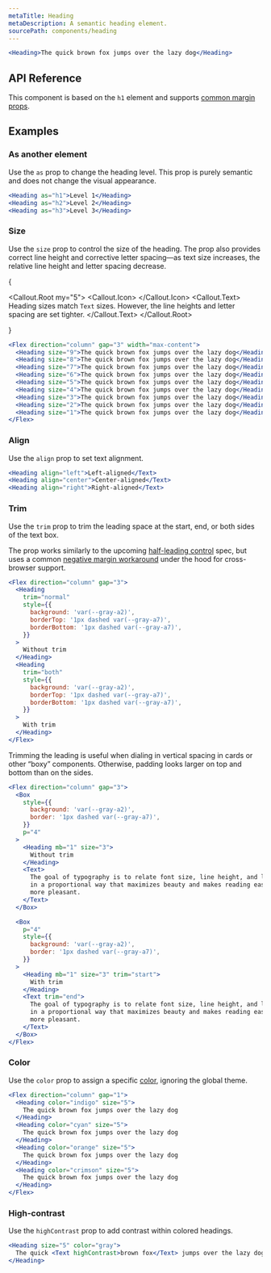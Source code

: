 ```yaml
---
metaTitle: Heading
metaDescription: A semantic heading element.
sourcePath: components/heading
---
```


```jsx live=true
<Heading>The quick brown fox jumps over the lazy dog</Heading>
```

## API Reference

This component is based on the `h1` element and supports [common margin props](/themes/docs/theme/layout#margin-props).

<ThemesPropsTable name="heading" />

## Examples

### As another element

Use the `as` prop to change the heading level. This prop is purely semantic and does not change the visual appearance.

```jsx live=true
<Heading as="h1">Level 1</Heading>
<Heading as="h2">Level 2</Heading>
<Heading as="h3">Level 3</Heading>
```

### Size

Use the `size` prop to control the size of the heading. The prop also provides correct line height and corrective letter spacing—as text size increases, the relative line height and letter spacing decrease.

{

<Callout.Root my="5">
  <Callout.Icon>
    <InfoCircledIcon />
  </Callout.Icon>
  <Callout.Text>
    Heading sizes match <Code>Text</Code> sizes. However, the line heights and
    letter spacing are set tighter.
  </Callout.Text>
</Callout.Root>

}

```jsx live="true"
<Flex direction="column" gap="3" width="max-content">
  <Heading size="9">The quick brown fox jumps over the lazy dog</Heading>
  <Heading size="8">The quick brown fox jumps over the lazy dog</Heading>
  <Heading size="7">The quick brown fox jumps over the lazy dog</Heading>
  <Heading size="6">The quick brown fox jumps over the lazy dog</Heading>
  <Heading size="5">The quick brown fox jumps over the lazy dog</Heading>
  <Heading size="4">The quick brown fox jumps over the lazy dog</Heading>
  <Heading size="3">The quick brown fox jumps over the lazy dog</Heading>
  <Heading size="2">The quick brown fox jumps over the lazy dog</Heading>
  <Heading size="1">The quick brown fox jumps over the lazy dog</Heading>
</Flex>
```

### Align

Use the `align` prop to set text alignment.

```jsx live="true"
<Heading align="left">Left-aligned</Text>
<Heading align="center">Center-aligned</Text>
<Heading align="right">Right-aligned</Text>
```

### Trim

Use the `trim` prop to trim the leading space at the start, end, or both sides of the text box.

The prop works similarly to the upcoming [half-leading control](https://www.w3.org/TR/css-inline-3/#leading-trim) spec, but uses a common [negative margin workaround](https://seek-oss.github.io/capsize/) under the hood for cross-browser support.

```jsx live="true"
<Flex direction="column" gap="3">
  <Heading
    trim="normal"
    style={{
      background: 'var(--gray-a2)',
      borderTop: '1px dashed var(--gray-a7)',
      borderBottom: '1px dashed var(--gray-a7)',
    }}
  >
    Without trim
  </Heading>
  <Heading
    trim="both"
    style={{
      background: 'var(--gray-a2)',
      borderTop: '1px dashed var(--gray-a7)',
      borderBottom: '1px dashed var(--gray-a7)',
    }}
  >
    With trim
  </Heading>
</Flex>
```

Trimming the leading is useful when dialing in vertical spacing in cards or other “boxy” components. Otherwise, padding looks larger on top and bottom than on the sides.

```jsx live="true"
<Flex direction="column" gap="3">
  <Box
    style={{
      background: 'var(--gray-a2)',
      border: '1px dashed var(--gray-a7)',
    }}
    p="4"
  >
    <Heading mb="1" size="3">
      Without trim
    </Heading>
    <Text>
      The goal of typography is to relate font size, line height, and line width
      in a proportional way that maximizes beauty and makes reading easier and
      more pleasant.
    </Text>
  </Box>

  <Box
    p="4"
    style={{
      background: 'var(--gray-a2)',
      border: '1px dashed var(--gray-a7)',
    }}
  >
    <Heading mb="1" size="3" trim="start">
      With trim
    </Heading>
    <Text trim="end">
      The goal of typography is to relate font size, line height, and line width
      in a proportional way that maximizes beauty and makes reading easier and
      more pleasant.
    </Text>
  </Box>
</Flex>
```

### Color

Use the `color` prop to assign a specific [color](/themes/docs/theme/color), ignoring the global theme.

```jsx live=true
<Flex direction="column" gap="1">
  <Heading color="indigo" size="5">
    The quick brown fox jumps over the lazy dog
  </Heading>
  <Heading color="cyan" size="5">
    The quick brown fox jumps over the lazy dog
  </Heading>
  <Heading color="orange" size="5">
    The quick brown fox jumps over the lazy dog
  </Heading>
  <Heading color="crimson" size="5">
    The quick brown fox jumps over the lazy dog
  </Heading>
</Flex>
```

### High-contrast

Use the `highContrast` prop to add contrast within colored headings.

```jsx live="true"
<Heading size="5" color="gray">
  The quick <Text highContrast>brown fox</Text> jumps over the lazy dog.
</Heading>
```
